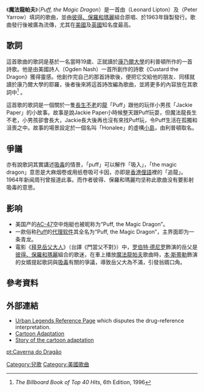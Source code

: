 {{noteTA
|1=zh-tw:樂團;zh-cn:组合;zh-hk:樂隊;
}}
{{Infobox Single 
| Name           = Puff, the Magic Dragon
| Cover          = PuffTheMagicDragon.jpg
| Artist         = [[彼得、保羅和瑪麗|彼得、保羅和瑪麗]]
| from Album     = Moving
| B-side         = 
| Released       = 1963
| Format         = 
| Recorded       = 1963
| Genre          = [[民謠|民謠]]、[[流行曲|流行曲]]
| Length         = 3:20
| Label          = [[華納音樂集團|華納音樂集團]]
| Writer         = [[倫納德·利普頓|倫納德·利普頓]]（Leonard Lipton）<br>[[彼得·耶羅|彼得·耶羅]]（Peter Yarrow）
| Producer       = 
| Certification  = 
| Chart position = * #2 <small>(US)</small>
| Last single    = 
| This single    = 
| Next single    = 
| Misc  = 
}}
《'''魔法龍帕夫'''》（''Puff, the Magic Dragon''）是一首由{{link-en|倫納德·利普頓|Leonard Lipton}}（Leonard Lipton）及{{link-en|彼得·耶羅|Peter Yarrow}}（Peter Yarrow）填詞的歌曲，並由[[彼得、保羅和瑪麗|彼得、保羅和瑪麗]]組合原唱、於1963年錄製發行。歌曲發行後被廣為流傳，尤其在[[美國|美國]]及[[英國|英國]]知名度最高。

== 歌詞 ==
這首歌曲的歌詞是基於一名當時19歲、正就讀於[[康乃爾大學|康乃爾大學]]的利普頓所作的一首詩歌。他是由美國詩人{{link-en|奧頓·那許|Ogden Nash}}（Ogden Nash）一首所創作的詩歌《Custard the Dragon》獲得靈感。他創作完自己的那首詩歌後，便把它交給他的朋友、同樣就讀於康乃爾大學的耶羅，後者後來將這首詩改編為歌曲，並將更多的內容放在其歌詞中<ref>''The Billboard Book of Top 40 Hits'', 6th Edition, 1996</ref> 。

這首歌的歌詞是一個關於一隻[[長生不老|長生不老]]的[[龍|龍]]「Puff」跟他的玩伴小男孩「Jackie Paper」的小故事。故事是說Jackie Paper小時候整天跟Puff玩耍，但魔法龍長生不老，小男孩卻會長大，Jackie長大後再也沒有來找Puff玩，令Puff生活在孤獨和沮喪之中。故事的場景設定於一個名叫「Honalee」的虛構[[島嶼|小島]]，由利普頓取名。

== 爭議 ==
亦有說歌詞其實講述[[吸毒|吸毒]]的情景，「puff」可以解作「吸入」，「the magic dragon」意思是大麻烟卷或用纸卷吸可卡因，亦即是[[香港粵語|香港俚語]]裡的「追龍」。1964年新闻周刊曾报道此事。而作者彼得、保羅和瑪麗均坚称此歌曲没有要影射吸毒的意思。

==影响==
* 美国产的[[AC-47|AC-47]]空中炮艇也被昵称为“Puff, the Magic Dragon”。
* 一款俗称[[Puff|Puff]]的[[代理软件|代理软件]]其全名为“Puff, the Magic Dragon”，主界面即为一条青龙。
*電影《[[拜見岳父大人|拜見岳父大人]]》（台譯《門當父不對》）中，[[罗伯特·德尼罗|罗伯特·德尼罗]]飾演的岳父是[[彼得、保羅和瑪麗|彼得、保羅和瑪麗]]組合的歌迷，在車上播放[[魔法龍帕夫|魔法龍帕夫]]歌曲時，[[本·斯蒂勒|本·斯蒂勒]]飾演的女婿提起歌詞與[[吸毒|吸毒]]有關的爭議，導致岳父大為不滿，引發翁婿口角。

== 參考資料 ==
{{reflist}}

== 外部連結 ==
*[http://www.snopes.com/music/songs/puff.htm Urban Legends Reference Page] which disputes the drug-reference interpretation.
*[http://video.google.com/videoplay?docid=-3476801002597020377 Cartoon Adaptation]
*[http://www.tafkab.org/puff/puff_book.html Story of the cartoon adaptation]

{{DEFAULTSORT:Puff, the Magic Dragon}}
[[Category:兒歌|Category:兒歌]]
[[Category:美國歌曲|Category:美國歌曲]]

[[pt:Caverna_do_Dragão|pt:Caverna do Dragão]]